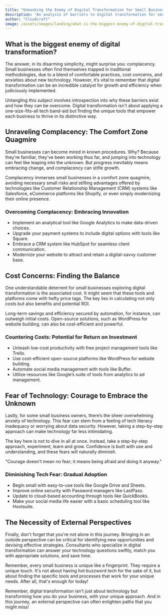 ```yaml
---
title: "Unmasking the Enemy of Digital Transformation for Small Businesses"
description: "An analysis of barriers to digital transformation for small businesses and owner/operators, discussing their effects, possible solutions, and ways in which to navigate these challenges."
author: "Cloudcraft"
image: /assets/images/landing/what-is-the-biggest-enemy-of-digital-transformation.jpg
---
```


## What is the biggest enemy of digital transformation?

The answer, in its disarming simplicity, might surprise you: complacency. Small businesses often find themselves trapped in traditional methodologies, due to a blend of comfortable practices, cost concerns, and anxieties about new technology. However, it’s vital to remember that digital transformation can be an incredible catalyst for growth and efficiency when judiciously implemented. 

Untangling this subject involves introspection into why these barriers exist and how they can be overcome. Digital transformation isn't about applying a one-size-fits-all tech band-aid but finding the unique tools that empower each business to thrive in its distinctive way.

<ServicesBlurb />

## Unraveling Complacency: The Comfort Zone Quagmire

Small businesses can become mired in known procedures. Why? Because they're familiar, they've been working thus far, and jumping into technology can feel like leaping into the unknown. But progress inevitably means embracing change, and complacency can stifle growth.

Complacency immerses small businesses in a comfort zone quagmire, avoiding necessary small risks and stifling advantages offered by technologies like Customer Relationship Management (CRM) systems like Salesforce, eCommerce platforms like Shopify, or even simply modernizing their online presence.

### Overcoming Complacency: Embracing Innovation

 * Implement an analytical tool like Google Analytics to make data-driven choices.
 * Upgrade your payment systems to include digital options with tools like Square.
 * Embrace a CRM system like HubSpot for seamless client communication.
 * Modernize your website to attract and retain a digital-savvy customer base.

## Cost Concerns: Finding the Balance

One understandable deterrent for small businesses exploring digital transformation is the associated cost. It might seem that these tools and platforms come with hefty price tags. The key lies in calculating not only costs but also benefits and potential ROI.

Long-term savings and efficiency secured by automation, for instance, can outweigh initial costs. Open-source solutions, such as WordPress for website building, can also be cost-efficient and powerful.

### Countering Costs: Potential for Return on Investment

 * Unleash low-cost productivity with free project management tools like Trello.
 * Use cost-efficient open-source platforms like WordPress for website building.
 * Automate social media management with tools like Buffer.
 * Utilize resources like Google’s suite of tools from analytics to ad management.

<GetStartedBlurb />

## Fear of Technology: Courage to Embrace the Unknown

Lastly, for some small business owners, there’s the sheer overwhelming anxiety of technology. This fear can stem from a feeling of tech literacy inadequacy or worrying about data security. However, taking a step-by-step approach can make technology far less intimidating.

The key here is not to dive in all at once. Instead, take a step-by-step approach, experiment, learn and grow. Confidence is built with use and understanding, and these fears will naturally diminish.

"Courage doesn't mean no fear; it means being afraid and doing it anyway." 

### Diminishing Tech Fear: Gradual Adoption

 * Begin small with easy-to-use tools like Google Drive and Sheets.
 * Improve online security with Password managers like LastPass.
 * Update to cloud-based accounting through tools like QuickBooks.
 * Make your social media life easier with a basic scheduling tool like Hootsuite.

## The Necessity of External Perspectives 

Finally, don't forget that you're not alone in this journey. Bringing in an outside perspective can be critical for identifying new opportunities and devising effective strategies. Consultants who specialize in digital transformation can answer your technology questions swiftly, match you with appropriate solutions, and save time.

Remember, every small business is unique like a fingerprint. They require a unique touch. It's not about having hot buzzword tech for the sake of it, but about finding the specific tools and processes that work for your unique needs. After all, that's enough for today!

Remember, digital transformation isn't just about technology but transforming how you do your business, with your unique approach. And in this journey, an external perspective can often enlighten paths that you might miss!